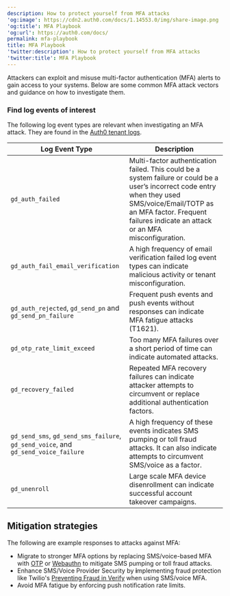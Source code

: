 ```yaml
---
description: How to protect yourself from MFA attacks
'og:image': https://cdn2.auth0.com/docs/1.14553.0/img/share-image.png
'og:title': MFA Playbook
'og:url': https://auth0.com/docs/
permalink: mfa-playbook
title: MFA Playbook
'twitter:description': How to protect yourself from MFA attacks
'twitter:title': MFA Playbook
---
```

Attackers can exploit and misuse <Tooltip tip="Multi-factor authentication (MFA): User authentication process that uses a factor in addition to username and password such as a code via SMS." cta="View Glossary" href="/glossary?term=multi-factor+authentication">multi-factor authentication</Tooltip> (MFA) alerts to gain access to your systems. Below are some common MFA attack vectors and guidance on how to investigate them.

### Find log events of interest

The following log event types are relevant when investigating an MFA attack. They are found in the [Auth0 tenant logs](/deploy-monitor/logs/log-event-type-codes).

<table class="table"><thead>
<tr>
<th>Log Event Type</th>
<th>Description</th>
</tr>
</thead>
<tbody>
<tr>
<td><code>gd_auth_failed</code></td>
<td>Multi-factor authentication failed. This could be a system failure or could be a user’s incorrect code entry when they used SMS/voice/Email/TOTP as an MFA factor. Frequent failures indicate an attack or an MFA misconfiguration.</td>
</tr>
<tr>
<td><code>gd_auth_fail_email_verification</code></td>
<td>A high frequency of email verification failed log event types can indicate malicious activity or tenant misconfiguration.</td>
</tr>
<tr>
<td><code>gd_auth_rejected</code>, <code>gd_send_pn</code> and <code>gd_send_pn_failure</code></td>
<td>Frequent push events and push events without responses can indicate MFA fatigue attacks (T1621).</td>
</tr>
<tr>
<td><code>gd_otp_rate_limit_exceed</code></td>
<td>Too many MFA failures over a short period of time can indicate automated attacks.</td>
</tr>
<tr>
<td><code>gd_recovery_failed</code></td>
<td>Repeated MFA recovery failures can indicate attacker attempts to circumvent or replace additional authentication factors.</td>
</tr>
<tr>
<td><code>gd_send_sms</code>, <code>gd_send_sms_failure</code>, <code>gd_send_voice</code>, and <code>gd_send_voice_failure</code></td>
<td>A high frequency of these events indicates SMS pumping or toll fraud attacks. It can also indicate attempts to circumvent SMS/voice as a factor.</td>
</tr>
<tr>
<td><code>gd_unenroll</code></td>
<td>Large scale MFA device disenrollment can indicate successful account takeover campaigns.</td>
</tr>
</tbody>
</table>

## Mitigation strategies

The following are example responses to attacks against MFA:

* Migrate to stronger MFA options by replacing SMS/voice-based MFA with [OTP](/secure/multi-factor-authentication/multi-factor-authentication-factors/configure-otp-notifications-for-mfa) or [Webauthn](/secure/multi-factor-authentication/fido-authentication-with-webauthn/configure-webauthn-device-biometrics-for-mfa) to mitigate SMS pumping or toll fraud attacks.
* Enhance SMS/Voice Provider Security by **i**mplementing fraud protection like Twilio's [Preventing Fraud in Verify](https://www.twilio.com/docs/verify/preventing-toll-fraud) when using SMS/voice MFA.
* Avoid MFA fatigue by enforcing push notification rate limits.
